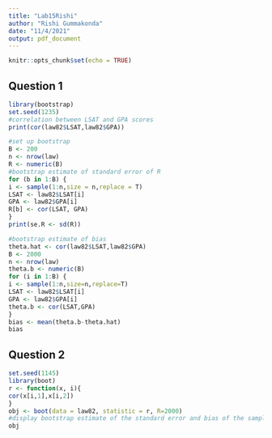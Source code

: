 ```yaml
---
title: "Lab15Rishi"
author: "Rishi Gummakonda"
date: "11/4/2021"
output: pdf_document
---
```


```r
knitr::opts_chunk$set(echo = TRUE)
```

## Question 1

```r
library(bootstrap)
set.seed(1235)
#correlation between LSAT and GPA scores
print(cor(law82$LSAT,law82$GPA))

#set up bootstrap
B <- 200
n <- nrow(law)
R <- numeric(B)
#bootstrap estimate of standard error of R
for (b in 1:B) {
i <- sample(1:n,size = n,replace = T)
LSAT <- law82$LSAT[i]
GPA <- law82$GPA[i]
R[b] <- cor(LSAT, GPA)
}
print(se.R <- sd(R))

#bootstrap estimate of bias
theta.hat <- cor(law82$LSAT,law82$GPA)
B <- 2000
n <- nrow(law)
theta.b <- numeric(B)
for (i in 1:B) {
i <- sample(1:n,size=n,replace=T)
LSAT <- law82$LSAT[i]
GPA <- law82$GPA[i]
theta.b <- cor(LSAT,GPA)
}
bias <- mean(theta.b-theta.hat)
bias

```

## Question 2

```r
set.seed(1145)
library(boot)
r <- function(x, i){
cor(x[i,1],x[i,2])
}
obj <- boot(data = law82, statistic = r, R=2000)
#display bootstrap estimate of the standard error and bias of the sample correlation
obj



```

